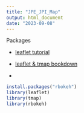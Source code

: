 ```yaml
---
title: "JPE_JPI_Map"
output: html_document
date: "2023-09-08"
---
```



Packages

- [leaflet tutorial](https://www.helenmakesmaps.com/post/how-to-make-your-first-interactive-map-in-r-gis)

- [leaflet & tmap bookdown](https://bookdown.org/robinlovelace/geocompr/adv-map.html#interactive-maps)
- 
```r
install.packages("rbokeh")
library(leaflet)
library(tmap)
library(rbokeh)
```

